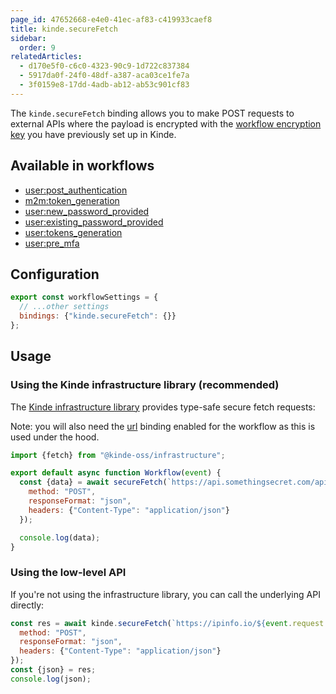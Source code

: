 ```yaml
---
page_id: 47652668-e4e0-41ec-af83-c419933caef8
title: kinde.secureFetch
sidebar:
  order: 9
relatedArticles:
  - d170e5f0-c6c0-4323-90c9-1d722c837384
  - 5917da0f-24f0-48df-a387-aca03ce1fe7a
  - 3f0159e8-17dd-4adb-ab12-ab53c901cf83
---
```


The `kinde.secureFetch` binding allows you to make POST requests to external APIs where the payload is encrypted with the [workflow encryption key](/workflows/manage-workflows/workflow-encryption-key/) you have previously set up in Kinde.

## Available in workflows

- [user:post_authentication](/workflows/example-workflows/workflow-user-post-auth/)
- [m2m:token_generation](/workflows/example-workflows/m2m-token-generation-workflow/)
- [user:new_password_provided](/workflows/example-workflows/new-password-provided-workflow/)
- [user:existing_password_provided](http://localhost:4321/workflows/example-workflows/existing-password-provided-workflow/)
- [user:tokens_generation](/workflows/example-workflows/user-token-generation/)
- [user:pre_mfa](http://localhost:4321/workflows/example-workflows/pre-mfa-workflow/)

## Configuration

```js
export const workflowSettings = {
  // ...other settings
  bindings: {"kinde.secureFetch": {}}
};
```

## Usage

### Using the Kinde infrastructure library (recommended)

The [Kinde infrastructure library](https://github.com/kinde-oss/infrastructure) provides type-safe secure fetch requests:

Note: you will also need the [url](/workflows/bindings/url-binding/) binding enabled for the workflow as this is used under the hood.

```js
import {fetch} from "@kinde-oss/infrastructure";

export default async function Workflow(event) {
  const {data} = await secureFetch(`https://api.somethingsecret.com/api`, {
    method: "POST",
    responseFormat: "json",
    headers: {"Content-Type": "application/json"}
  });

  console.log(data);
}
```

### Using the low-level API

If you're not using the infrastructure library, you can call the underlying API directly:

```js
const res = await kinde.secureFetch(`https://ipinfo.io/${event.request.ip}`, {
  method: "POST",
  responseFormat: "json",
  headers: {"Content-Type": "application/json"}
});
const {json} = res;
console.log(json);
```
